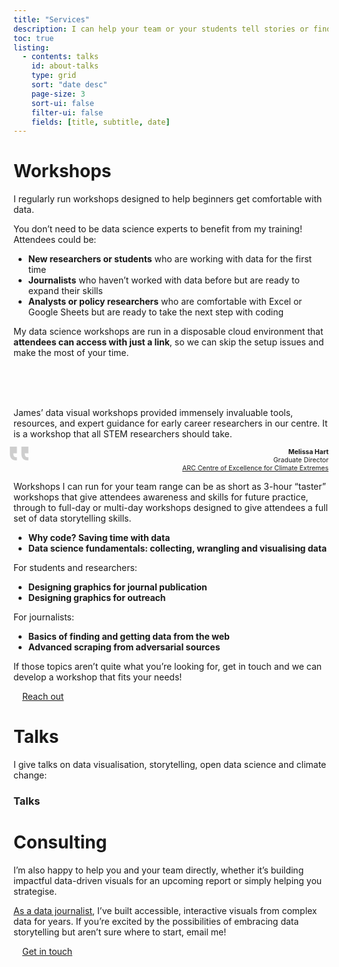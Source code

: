 ```yaml
---
title: "Services"
description: I can help your team or your students tell stories or find insights with data.
toc: true
listing:
  - contents: talks
    id: about-talks
    type: grid
    sort: "date desc"
    page-size: 3
    sort-ui: false
    filter-ui: false
    fields: [title, subtitle, date]
---
```


# Workshops

I regularly run workshops designed to help beginners get comfortable with data. 

You don't need to be data science experts to benefit from my training! Attendees could be:

- **New researchers or students** who are working with data for the first time
- **Journalists** who haven't worked with data before but are ready to expand their skills
- **Analysts or policy researchers** who are comfortable with Excel or Google Sheets but are ready to take the next step with coding

My data science workshops are run in a disposable cloud environment that **attendees can access with just a link**, so we can skip the setup issues and make the most of your time.

\
\
\

::::{.testimonial .column-page style="position: relative;"}

:::{style="position: absolute; top: -0.35em; left: -0.15em; font-size: 500%; font-weight: bold; font-feature-settings: \"ss08\" on; opacity: 0.2;" aria-hidden="true"}
‟
:::

James’ data visual workshops provided immensely invaluable tools, resources, and expert guidance for early career researchers in our centre. It is a workshop that all STEM researchers should take.

:::{style="font-size: 75%; text-align: end;"}
**Melissa Hart**  
Graduate Director  
[ARC Centre of Excellence for Climate Extremes](https://climateextremes.org)
:::

::::

Workshops I can run for your team range can be as short as 3-hour "taster" workshops that give attendees awareness and skills for future practice, through to full-day or multi-day workshops designed to give attendees a full set of data storytelling skills.

- **Why code? Saving time with data**
- **Data science fundamentals: collecting, wrangling and visualising data**

For students and researchers:

- **Designing graphics for journal publication**
- **Designing graphics for outreach**

For journalists:

- **Basics of finding and getting data from the web**
- **Advanced scraping from adversarial sources**

If those topics aren't quite what you're looking for, get in touch and we can develop a workshop that fits your needs!

[Reach out](mailto:me@jamesgoldie.dev){.btn .btn-gradient style="width: fit-content; padding-inline: 1em;"}

# Talks

I give talks on data visualisation, storytelling, open data science and climate change:

::::{.column-screen-inset}
### **Talks**
:::{#about-talks}
:::
::::

# Consulting

I'm also happy to help you and your team directly, whether it's building impactful data-driven visuals for an upcoming report or simply helping you strategise.

[As a data journalist](/career), I've built accessible, interactive visuals from complex data for years. If you're excited by the possibilities of embracing data storytelling but aren't sure where to start, email me!

[Get in touch](mailto:me@jamesgoldie.dev){.btn .btn-gradient style="width: fit-content; padding-inline: 1em;"}
